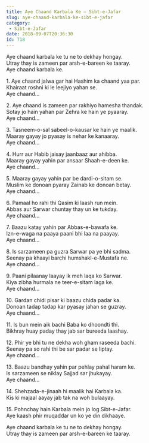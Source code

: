 ```yaml
---
title: Aye Chaand Karbala Ke – Sibt-e-Jafar
slug: aye-chaand-karbala-ke-sibt-e-jafar
category:
 - Sibt-e-Jafar
date: 2018-09-07T20:36:30
id: 718
---
```


<p>Aye chaand karbala ke tu ne to dekhay hongay.<br />
Utray thay is zameen par arsh-e-bareen ke taaray.<br />
Aye chaand karbala ke.</p>
<p>1. Aye chaand jalwa gar hai Hashim ka chaand yaa par.<br />
Khairaat roshni ki le leejiyo yahan se.<br />
Aye chaand…</p>
<p>2. Aye chaand is zameen par rakhiyo hamesha thandak.<br />
Sotay jo hain yahan par Zehra ke hain ye pyaaray.<br />
Aye chaand…</p>
<p>3. Tasneem-o-sal sabeel-o-kausar ke hain ye maalik.<br />
Maaray gayay jo pyasay is nehar ke kanaaray.<br />
Aye chaand…</p>
<p>4. Hurr aur Habib jaisay jaanbaaz aur ahibba.<br />
Maaray gayay yahin par ansaar Shaah-e-deen ke.<br />
Aye chaand…</p>
<p>5. Maaray gayay yahin par be dardi-o-sitam se.<br />
Muslim ke donoan pyaray Zainab ke donoan betay.<br />
Aye chaand…</p>
<p>6. Pamaal ho rahi thi Qasim ki laash run mein.<br />
Abbas aur Sarwar chuntay thay un ke tukday.<br />
Aye chaand…</p>
<p>7. Baazu katay yahin par Abbas-e-bawafa ke.<br />
Izn-e-waga na paaya paani bhi laa na paayay.<br />
Aye chaand…</p>
<p>8. Is sarzameen pa guzra Sarwar pa ye bhi sadma.<br />
Seenay pa khaayi barchi humshakl-e-Mustafa ne.<br />
Aye chaand…</p>
<p>9. Paani pilaanay laayay ik meh laqa ko Sarwar.<br />
Kiya zibha hurmala ne teer-e-sitam laga ke.<br />
Aye chaand…</p>
<p>10. Gardan chidi pisar ki baazu chida padar ka.<br />
Donoan tadap tadap kar pyasay jahan se guzray.<br />
Aye chaand…</p>
<p>11. Is bun mein aik bachi Baba ko dhoondti thi.<br />
Bikhray huay paday thay jab sar bureeda laashay.</p>
<p>12. Phir ye bhi tu ne dekha woh gham raseeda bachi.<br />
Seenay pa so rahi thi be sar padar se liptay.<br />
Aye chaand…</p>
<p>13. Baazu bandhay yahin par pehlay pahal haram ke.<br />
Is sarzameen se niklay Sajjad sar jhukayay.<br />
Aye chaand…</p>
<p>14. Shehzada-e-jinaah hi maalik hai Karbala ka.<br />
Kis ki majaal aayay jab tak na woh bulaayay.</p>
<p>15. Pohnchay hain Karbala mein jo log Sibt-e-Jafar.<br />
Aye kaash phir muqaddar un ko ye din dikhaaye.</p>
<p>Aye chaand karbala ke tu ne to dekhay hongay.<br />
Utray thay is zameen par arsh-e-bareen ke taaray.</p>